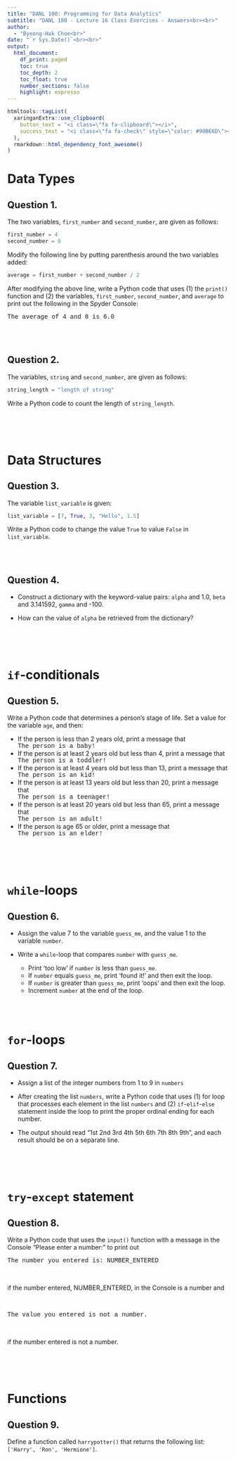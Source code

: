 ```yaml
---
title: "DANL 100: Programming for Data Analytics"
subtitle: "DANL 100 - Lecture 16 Class Exercises - Answers<br><br>" 
author: 
  - "Byeong-Hak Choe<br>"
date: "`r Sys.Date()`<br><br>"
output: 
  html_document:
    df_print: paged
    toc: true
    toc_depth: 2
    toc_float: true
    number_sections: false
    highlight: espresso
---
```

```r
htmltools::tagList(
  xaringanExtra::use_clipboard(
    button_text = "<i class=\"fa fa-clipboard\"></i>",
    success_text = "<i class=\"fa fa-check\" style=\"color: #90BE6D\"></i>",
  ),
  rmarkdown::html_dependency_font_awesome()
)

```


# Data Types


## Question 1. 
The two variables, `first_number` and `second_number`, are given as follows:
```python
first_number = 4
second_number = 8
```

Modify the following line by putting parenthesis around the two variables added:

```python
average = first_number + second_number / 2
```

After modifying the above line, write a Python code that uses (1) the `print()` function and (2) the variables, `first_number`, `second_number`, and `average` to print out the following in the Spyder Console:


<div style="font-family:courier">The average of 4 and 8 is 6.0</div>



<br><br>


## Question 2.
The variables, `string` and `second_number`, are given as follows:
```python
string_length = "length of string"
```

Write a Python code to count the length of `string_length`.


<br><br><br>

# Data Structures

## Question 3.

The variable `list_variable` is given:
```python
list_variable = [7, True, 3, "Hello", 1.5]
```

Write a Python code to change the value `True` to value `False` in `list_variable`.



<br><br>



## Question 4.

- Construct a dictionary with the keyword-value pairs: `alpha` and 1.0, `beta` and 3.141592, `gamma` and -100. 

- How can the value of `alpha` be retrieved from the dictionary?




<br><br><br>


# `if`-conditionals


## Question 5.

Write a Python code that determines a person’s stage of life. Set a value for the variable `age`, and then:

  - If the person is less than 2 years old, print a message that <div style="font-family:courier">The person is a baby!</div>
  - If the person is at least 2 years old but less than 4, print a message that <div style="font-family:courier">The person is a toddler!</div>
  - If the person is at least 4 years old but less than 13, print a message that <div style="font-family:courier">The person is an kid!</div>
  - If the person is at least 13 years old but less than 20, print a message that <div style="font-family:courier">The person is a teenager!</div>
  - If the person is at least 20 years old but less than 65, print a message that <div style="font-family:courier">The person is an adult!</div>
  - If the person is age 65 or older, print a message that <div style="font-family:courier">The person is an elder!</div>



<br><br><br>



# `while`-loops

## Question 6.

- Assign the value 7 to the variable `guess_me`, and the value 1 to the variable `number`. 

- Write a `while`-loop that compares `number` with `guess_me`. 
  - Print 'too low' if `number` is less than `guess_me`. 
  - If `number` equals `guess_me`, print 'found it!' and then exit the loop. 
  - If `number` is greater than `guess_me`, print 'oops' and then exit the loop.
  - Increment `number` at the end of the loop.


<br><br>



# `for`-loops

## Question 7.

- Assign a list of the integer numbers from 1 to 9 in `numbers`

- After creating the list `numbers`, write a Python code that uses (1) for loop that processes each element in the list `numbers` and (2) `if`-`elif`-`else` statement inside the loop to print the proper ordinal ending for each number. 

- The output should read "1st 2nd 3rd 4th 5th 6th 7th 8th 9th", and each result should be on a separate line.


<br><br><br>





# `try`-`except` statement

## Question 8.

Write a Python code that uses the `input()` function with a message in the Console "Please enter a number: " to print out 

<div style="font-family:courier">The number you entered is: NUMBER_ENTERED</div> 

<br>

if the number entered, NUMBER_ENTERED, in the Console is a number and 

<br>

<div style="font-family:courier">The value you entered is not a number.</div> 

<br>

if the number entered is not a number.


<br><br><br>





# Functions

## Question 9.

Define a function called `harrypotter()` that returns the following list: `['Harry', 'Ron', 'Hermione']`.





